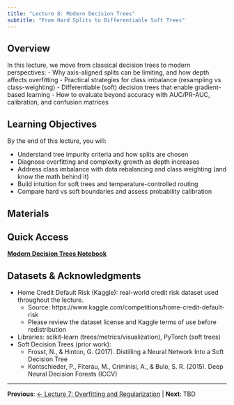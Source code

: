 ```yaml
---
title: "Lecture 8: Modern Decision Trees"
subtitle: "From Hard Splits to Differentiable Soft Trees"
---
```


## Overview

In this lecture, we move from classical decision trees to modern perspectives:
- Why axis-aligned splits can be limiting, and how depth affects overfitting
- Practical strategies for class imbalance (resampling vs class-weighting)
- Differentiable (soft) decision trees that enable gradient-based learning
- How to evaluate beyond accuracy with AUC/PR-AUC, calibration, and confusion matrices

## Learning Objectives

By the end of this lecture, you will:

- Understand tree impurity criteria and how splits are chosen
- Diagnose overfitting and complexity growth as depth increases
- Address class imbalance with data rebalancing and class weighting (and know the math behind it)
- Build intuition for soft trees and temperature-controlled routing
- Compare hard vs soft boundaries and assess probability calibration

## Materials

::: {.callout-tip}
## Quick Access
**[Modern Decision Trees Notebook](https://github.com/jinming99/learn-ml-by-building/blob/main/Lecture%208%20Modern%20Decision%20Trees/08-DecisionTrees-ModernView.ipynb)**
:::

## Datasets & Acknowledgments

- Home Credit Default Risk (Kaggle): real-world credit risk dataset used throughout the lecture.
  - Source: https://www.kaggle.com/competitions/home-credit-default-risk
  - Please review the dataset license and Kaggle terms of use before redistribution
- Libraries: scikit-learn (trees/metrics/visualization), PyTorch (soft trees)
- Soft Decision Trees (prior work):
  - Frosst, N., & Hinton, G. (2017). Distilling a Neural Network Into a Soft Decision Tree
  - Kontschieder, P., Fiterau, M., Criminisi, A., & Bulo, S. R. (2015). Deep Neural Decision Forests (ICCV)

---

**Previous**: [← Lecture 7: Overfitting and Regularization](07-regularization.qmd) | **Next**: TBD
